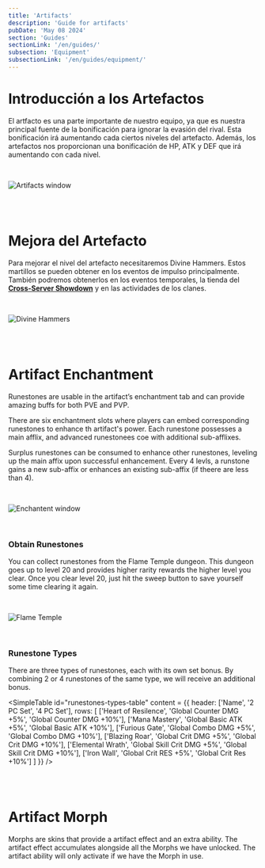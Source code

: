 ```yaml
---
title: 'Artifacts'
description: 'Guide for artifacts'
pubDate: 'May 08 2024'
section: 'Guides'
sectionLink: '/en/guides/'
subsection: 'Equipment'
subsectionLink: '/en/guides/equipment/'
---
```



# Introducción a los Artefactos
El artfacto es una parte importante de nuestro equipo, ya que es nuestra principal fuente de la bonificación para ignorar la evasión del rival.
Esta bonificación irá aumentando cada ciertos niveles del artefacto.
Además, los artefactos nos proporcionan una bonificación de HP, ATK y DEF que irá aumentando con cada nivel. 

<br/>

![Artifacts window](/assets/img/guides/equipment/artifacts/artifact_window.webp)


<br/>
<br/>


# Mejora del Artefacto
Para mejorar el nivel del artefacto necesitaremos Divine Hammers. 
Estos martillos se pueden obtener en los eventos de impulso principalmente. 
También podremos obtenerlos en los eventos temporales, la tienda del __[Cross-Server Showdown](https://lom-academy.com/en/guides/game-modes/cross-server-showdown)__ y en las actividades de los clanes.

<br/>

![Divine Hammers](/assets/img/guides/equipment/artifacts/divine_hammers.webp)


<br/>
<br/>


# Artifact Enchantment
Runestones are usable in the artifact’s enchantment tab and can provide amazing buffs for both PVE and PVP.

There are six enchantment slots where players can embed corresponding runestones to enhance th artifact's power.
Each runestone possesses a main afflix, and advanced runestonees coe with additional sub-afflixes.

Surplus runestones can be consumed to enhance other runestones, leveling up the main affix upon successful enhancement.
Every 4 levls, a runstone gains a new sub-affix or enhances an existing sub-affix (if theere are less than 4).

<br/>

![Enchantent window](/assets/img/guides/equipment/artifacts/enchantment_window.webp)

<br/>

### Obtain Runestones
You can collect runestones from the Flame Temple dungeon.
This dungeon goes up to level 20 and provides higher rarity rewards the higher level you clear.
Once you clear level 20, just hit the sweep button to save yourself some time clearing it again.

<br/>

![Flame Temple](/assets/img/guides/equipment/artifacts/flame_temple.webp)

<br/>

### Runestone Types
There are three types of runestones, each with its own set bonus.
By combining 2 or 4 runestones of the same type, we will receive an additional bonus.

<SimpleTable
    id="runestones-types-table"
    content = {{
        header: ['Name', '2 PC Set', '4 PC Set'],
        rows: [
            ['Heart of Resilence', 'Global Counter DMG +5%', 'Global Counter DMG +10%'],
            ['Mana Mastery', 'Global Basic ATK +5%', 'Global Basic ATK +10%'],
            ['Furious Gate', 'Global Combo DMG +5%', 'Global Combo DMG +10%'],
            ['Blazing Roar', 'Global Crit DMG +5%', 'Global Crit DMG +10%'],
            ['Elemental Wrath', 'Global Skill Crit DMG +5%', 'Global Skill Crit DMG +10%'],
            ['Iron Wall', 'Global Crit RES +5%', 'Global Crit Res +10%']
        ]
    }}
/>

<br/>
<br/>


# Artifact Morph
Morphs are skins that provide a artifact effect and an extra ability.
The artifact effect accumulates alongside all the Morphs we have unlocked.
The artifact ability will only activate if we have the Morph in use.

<br/>

<ItemImageTable type={ENUM_PREMIUM_GAME_ITEM_TYPE.ARTIFACT}/>
